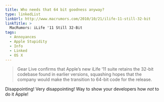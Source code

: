 ```yaml
---
title: Who needs that 64 bit goodness anyway?
type: linkedList
linkUrl: http://www.macrumors.com/2010/10/21/ilife-11-still-32-bit
linkTitle: >
  MacRumors: iLife '11 Still 32-Bit
tags:
  - Annoyances
  - Apple Stupidity
  - Info
  - Linked
  - OS X
---
```


> Gear Live confirms that Apple’s new iLife ‘11 suite retains the 32-bit codebase found in earlier versions, squashing hopes that the company would make the transition to 64-bit code for the release.

Disappointing! Very disappointing! Way to show your developers how _not_ to do it Apple!
